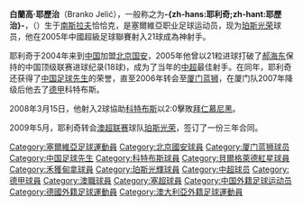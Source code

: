 {{noteta
|T=zh-hans:布兰科·耶利奇;zh-hk:白蘭高·耶歷治;zh-tw:布蘭科·耶利奇;
|1=zh-hans:布兰科;zh-hk:白蘭高;zh-tw:布蘭科;
|2=zh-hans:耶利奇;zh-hk:耶歷治;zh-tw:耶利奇;
}}
{{Infobox Football biography
|          playername = 耶歷治<br>''Branko Jelić''
|               image = 
|            fullname = Branko Jelić
|         dateofbirth = {{birth date and age|1977|5|5}}
|         cityofbirth = [[恰恰克|恰恰克]]<br>（現[[塞爾維亞|塞爾維亞]]）
|      countryofbirth = [[南斯拉夫|南斯拉夫]]
|              height = {{Height|m=1.83}}
|            position = [[前鋒_(足球)|前鋒]]
|         currentclub = 
|          clubnumber = 
|          youthyears = 
|          youthclubs = 
|               years = 1995-2000<br/>2000-2003<br/>2003<br/>2004-2005<br/>2006-2007<br/>2008-2009<br/>2009-2011
|               clubs = [[查查克足球俱樂部|保拉克恰恰克]]<br/>[[貝爾格萊德紅星|貝爾格萊德紅星]] <br/>[[伏伊伏丁那足球俱樂部|伏伊伏丁那]]<br/> [[北京國安|北京國安]] <br/>[[廈門藍獅|廈門藍獅]] <br/>[[科特布斯足球俱樂部|科特布斯]]<br/>[[珀斯光荣足球俱乐部|珀斯光荣]]
|         caps(goals) = 58 (19)<br/> 68 (22) <br/>21 (6)<br/>48 (34) <br/>49 (8) <br/>36 (6)<br/>33 (7)
|       nationalyears = 
|        nationalteam = 
| nationalcaps(goals) = 
|            pcupdate = 2009年6月10日
|            ntupdate = 
}}
'''白蘭高·耶歷治'''（Branko Jelić），一般称之为'''-{zh-hans:耶利奇;zh-hant:耶歷治}-'''，（{{bd|1977年|5月5日|catIdx=J}}）生于[[南斯拉夫|南斯拉夫]]恰恰克，是塞爾維亞职业足球运动员，现为[[珀斯光荣足球俱乐部|珀斯光荣]]球员，他在2005年中國超級足球聯賽射入21球成為神射手。

耶利奇于2004年来到[[中国|中国]]加盟[[北京国安|北京国安]]，2005年他曾以21粒进球打破了[[郝海东|郝海东]]保持的中国顶级联赛进球纪录(18球)，成为了当年的[[中超|中超]]最佳射手。在同年，耶利奇还获得了[[中国足球先生|中国足球先生]]的荣誉，直至2006年转会至[[厦门蓝狮|厦门蓝狮]]，在厦门队2007年降级后他去了[[德甲|德甲]]科特布斯。

2008年3月15日，他射入2球協助[[科特布斯足球俱樂部|科特布斯]]以2:0擊敗[[拜仁慕尼黑|拜仁慕尼黑]]。

2009年5月，耶利奇转会[[澳大利亞職業足球聯賽|澳超联赛]]球队[[珀斯光荣足球俱乐部|珀斯光荣]]，签订了一份三年合同。

{{2004年中超分类名单北京}}
{{2005年中超分类名单北京}}
{{中国足球先生}}
{{中国足球顶级联赛金靴奖得主}}

{{DEFAULTSORT:Jelic, Branko}}
[[Category:塞爾維亞足球運動員|Category:塞爾維亞足球運動員]]
[[Category:北京國安球員|Category:北京國安球員]]
[[Category:厦门蓝狮球员|Category:厦门蓝狮球员]]
[[Category:中国足球先生|Category:中国足球先生]]
[[Category:科特布斯球員|Category:科特布斯球員]]
[[Category:貝爾格萊德紅星球員|Category:貝爾格萊德紅星球員]]
[[Category:禾獲甸拿球員|Category:禾獲甸拿球員]]
[[Category:珀斯光輝球員|Category:珀斯光輝球員]]
[[Category:中超球员|Category:中超球员]]
[[Category:德甲球員|Category:德甲球員]]
[[Category:澳職球員|Category:澳職球員]]
[[Category:塞超球員|Category:塞超球員]]
[[Category:中国外籍足球运动员|Category:中国外籍足球运动员]]
[[Category:德國外籍足球運動員|Category:德國外籍足球運動員]]
[[Category:澳大利亞外籍足球運動員|Category:澳大利亞外籍足球運動員]]